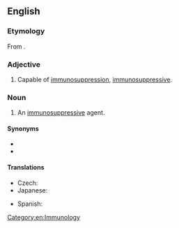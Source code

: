 ==English==

===Etymology===
From {{prefix|en|immuno|suppressant}}.

===Adjective===
{{en-adj}}

# {{lb|en|pharmacology}} Capable of [[immunosuppression]], [[immunosuppressive]].

===Noun===
{{en-noun}}

# {{lb|en|pharmacology}} An [[immunosuppressive]] agent.

====Synonyms====
* {{l|en|immunosuppressive}}
* {{l|en|immunosuppressor}}

====Translations====
{{trans-top|an immunosuppressive agent}}
* Czech: {{t+|cs|imunosupresivum|n}}
* Japanese: {{t|ja|免疫抑制剤|tr=men'ekiyokuseizai}}
{{trans-mid}}
* Spanish: {{t+|es|inmunosupresor|m}}
{{trans-bottom}}

[[Category:en:Immunology]]